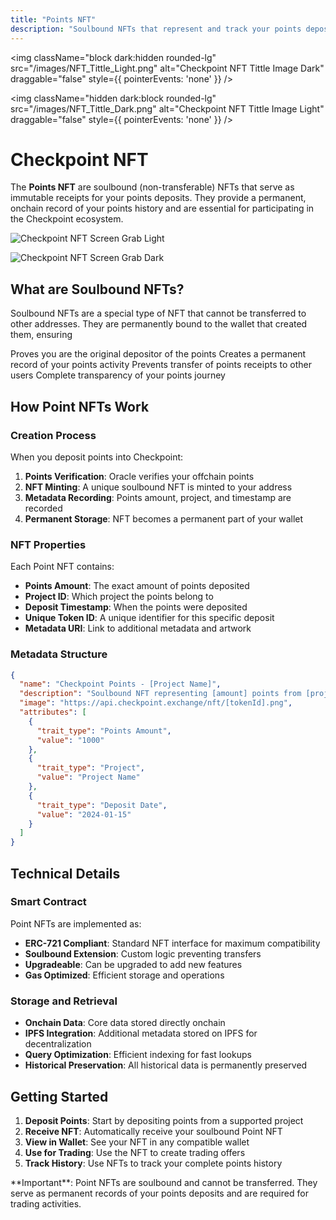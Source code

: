 ```yaml
---
title: "Points NFT"
description: "Soulbound NFTs that represent and track your points deposits"
---
```

<img 
  className="block dark:hidden rounded-lg" 
  src="/images/NFT_Tittle_Light.png" 
  alt="Checkpoint NFT Tittle Image Dark"
  draggable="false"
  style={{ pointerEvents: 'none' }}
/>

<img 
  className="hidden dark:block rounded-lg" 
  src="/images/NFT_Tittle_Dark.png" 
  alt="Checkpoint NFT Tittle Image Light"
  draggable="false"
  style={{ pointerEvents: 'none' }}
/>

# Checkpoint NFT

The **Points NFT** are soulbound (non-transferable) NFTs that serve as immutable receipts for your points deposits. They provide a permanent, onchain record of your points history and are essential for participating in the Checkpoint ecosystem.

<img 
  className="block dark:hidden rounded-lg" 
  src="/images/NFT_Screen_Light.png" 
  alt="Checkpoint NFT Screen Grab Light"
/>

<img 
  className="hidden dark:block rounded-lg" 
  src="/images/NFT_Screen_Dark.png" 
  alt="Checkpoint NFT Screen Grab Dark"
/>


## What are Soulbound NFTs?

Soulbound NFTs are a special type of NFT that cannot be transferred to other addresses. They are permanently bound to the wallet that created them, ensuring


<CardGroup cols={2}>
  <Card title="Authentic Ownership" icon="id-card">
    Proves you are the original depositor of the points
  </Card>
  <Card title="Immutable History" icon="timeline">
    Creates a permanent record of your points activity
  </Card>
  <Card title="Fraud Prevention" icon="receipt">
    Prevents transfer of points receipts to other users
  </Card>
  <Card title="Audit Trail" icon="swatchbook">
    Complete transparency of your points journey
  </Card>
</CardGroup>


## How Point NFTs Work

### Creation Process

When you deposit points into Checkpoint:

1. **Points Verification**: Oracle verifies your offchain points
2. **NFT Minting**: A unique soulbound NFT is minted to your address
3. **Metadata Recording**: Points amount, project, and timestamp are recorded
4. **Permanent Storage**: NFT becomes a permanent part of your wallet

### NFT Properties

Each Point NFT contains:

- **Points Amount**: The exact amount of points deposited
- **Project ID**: Which project the points belong to
- **Deposit Timestamp**: When the points were deposited
- **Unique Token ID**: A unique identifier for this specific deposit
- **Metadata URI**: Link to additional metadata and artwork

### Metadata Structure

```json
{
  "name": "Checkpoint Points - [Project Name]",
  "description": "Soulbound NFT representing [amount] points from [project]",
  "image": "https://api.checkpoint.exchange/nft/[tokenId].png",
  "attributes": [
    {
      "trait_type": "Points Amount",
      "value": "1000"
    },
    {
      "trait_type": "Project",
      "value": "Project Name"
    },
    {
      "trait_type": "Deposit Date",
      "value": "2024-01-15"
    }
  ]
}
```

## Technical Details

### Smart Contract

Point NFTs are implemented as:

- **ERC-721 Compliant**: Standard NFT interface for maximum compatibility
- **Soulbound Extension**: Custom logic preventing transfers
- **Upgradeable**: Can be upgraded to add new features
- **Gas Optimized**: Efficient storage and operations

### Storage and Retrieval

- **Onchain Data**: Core data stored directly onchain
- **IPFS Integration**: Additional metadata stored on IPFS for decentralization
- **Query Optimization**: Efficient indexing for fast lookups
- **Historical Preservation**: All historical data is permanently preserved


## Getting Started

1. **Deposit Points**: Start by depositing points from a supported project
2. **Receive NFT**: Automatically receive your soulbound Point NFT
3. **View in Wallet**: See your NFT in any compatible wallet
4. **Use for Trading**: Use the NFT to create trading offers
5. **Track History**: Use NFTs to track your complete points history

<Note>
  **Important**: Point NFTs are soulbound and cannot be transferred. They serve as permanent records of your points deposits and are required for trading activities.
</Note>